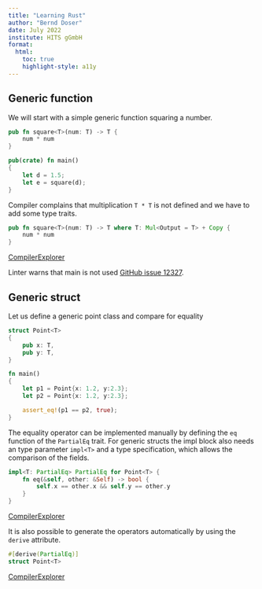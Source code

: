 ```yaml
---
title: "Learning Rust"
author: "Bernd Doser"
date: July 2022
institute: HITS gGmbH
format:
  html:
    toc: true
    highlight-style: a11y
---
```


## Generic function

We will start with a simple generic function squaring a number.

```Rust
pub fn square<T>(num: T) -> T {
    num * num
}

pub(crate) fn main()
{
    let d = 1.5;
    let e = square(d);
}
```

Compiler complains that multiplication `T * T` is not defined and we have to add some type traits. 

```Rust
pub fn square<T>(num: T) -> T where T: Mul<Output = T> + Copy {
    num * num
}
```
[CompilerExplorer](https://godbolt.org/z/YMhGc3Yvd)

Linter warns that main is not used [GitHub issue 12327](https://github.com/rust-lang/rust/issues/12327).


## Generic struct

Let us define a generic point class and compare for equality

```Rust
struct Point<T>
{
    pub x: T,
    pub y: T,
}

fn main()
{
    let p1 = Point{x: 1.2, y:2.3};
    let p2 = Point{x: 1.2, y:2.3};

    assert_eq!(p1 == p2, true);
}
```

The equality operator can be implemented manually by defining the `eq` function of the `PartialEq` trait.
For generic structs the impl block also needs an type parameter `impl<T>` and a type specification, which allows the comparison of the fields.

```Rust
impl<T: PartialEq> PartialEq for Point<T> {
    fn eq(&self, other: &Self) -> bool {
        self.x == other.x && self.y == other.y
    }
}
```
[CompilerExplorer](https://godbolt.org/z/rGqWzEje5)

It is also possible to generate the operators automatically by using the `derive` attribute.

```Rust
#[derive(PartialEq)]
struct Point<T>
```
[CompilerExplorer](https://godbolt.org/z/e97PedWjG)
